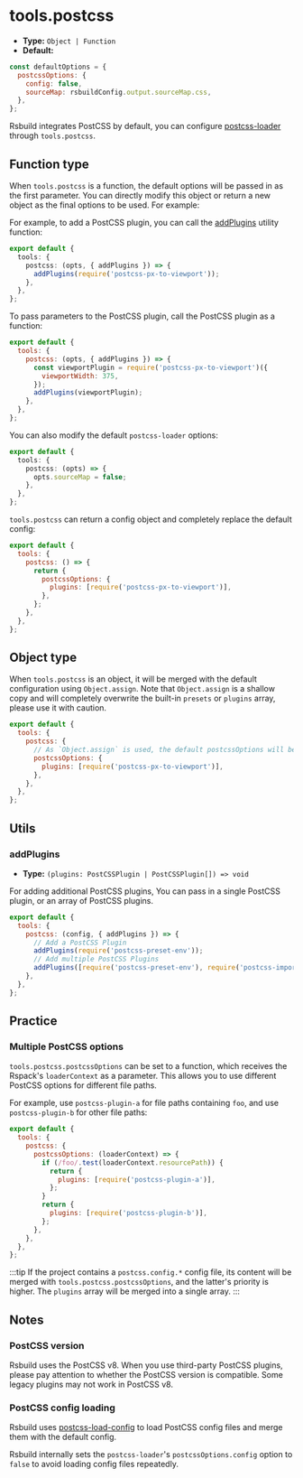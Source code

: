 # tools.postcss

- **Type:** `Object | Function`
- **Default:**

```js
const defaultOptions = {
  postcssOptions: {
    config: false,
    sourceMap: rsbuildConfig.output.sourceMap.css,
  },
};
```

Rsbuild integrates PostCSS by default, you can configure [postcss-loader](https://github.com/webpack-contrib/postcss-loader) through `tools.postcss`.

## Function type

When `tools.postcss` is a function, the default options will be passed in as the first parameter. You can directly modify this object or return a new object as the final options to be used. For example:

For example, to add a PostCSS plugin, you can call the [addPlugins](#addplugins) utility function:

```ts
export default {
  tools: {
    postcss: (opts, { addPlugins }) => {
      addPlugins(require('postcss-px-to-viewport'));
    },
  },
};
```

To pass parameters to the PostCSS plugin, call the PostCSS plugin as a function:

```js
export default {
  tools: {
    postcss: (opts, { addPlugins }) => {
      const viewportPlugin = require('postcss-px-to-viewport')({
        viewportWidth: 375,
      });
      addPlugins(viewportPlugin);
    },
  },
};
```

You can also modify the default `postcss-loader` options:

```ts
export default {
  tools: {
    postcss: (opts) => {
      opts.sourceMap = false;
    },
  },
};
```

`tools.postcss` can return a config object and completely replace the default config:

```js
export default {
  tools: {
    postcss: () => {
      return {
        postcssOptions: {
          plugins: [require('postcss-px-to-viewport')],
        },
      };
    },
  },
};
```

## Object type

When `tools.postcss` is an object, it will be merged with the default configuration using `Object.assign`. Note that `Object.assign` is a shallow copy and will completely overwrite the built-in `presets` or `plugins` array, please use it with caution.

```js
export default {
  tools: {
    postcss: {
      // As `Object.assign` is used, the default postcssOptions will be overwritten.
      postcssOptions: {
        plugins: [require('postcss-px-to-viewport')],
      },
    },
  },
};
```

## Utils

### addPlugins

- **Type:** `(plugins: PostCSSPlugin | PostCSSPlugin[]) => void`

For adding additional PostCSS plugins, You can pass in a single PostCSS plugin, or an array of PostCSS plugins.

```js
export default {
  tools: {
    postcss: (config, { addPlugins }) => {
      // Add a PostCSS Plugin
      addPlugins(require('postcss-preset-env'));
      // Add multiple PostCSS Plugins
      addPlugins([require('postcss-preset-env'), require('postcss-import')]);
    },
  },
};
```

## Practice

### Multiple PostCSS options

`tools.postcss.postcssOptions` can be set to a function, which receives the Rspack's `loaderContext` as a parameter. This allows you to use different PostCSS options for different file paths.

For example, use `postcss-plugin-a` for file paths containing `foo`, and use `postcss-plugin-b` for other file paths:

```js
export default {
  tools: {
    postcss: {
      postcssOptions: (loaderContext) => {
        if (/foo/.test(loaderContext.resourcePath)) {
          return {
            plugins: [require('postcss-plugin-a')],
          };
        }
        return {
          plugins: [require('postcss-plugin-b')],
        };
      },
    },
  },
};
```

:::tip
If the project contains a `postcss.config.*` config file, its content will be merged with `tools.postcss.postcssOptions`, and the latter's priority is higher. The `plugins` array will be merged into a single array.
:::

## Notes

### PostCSS version

Rsbuild uses the PostCSS v8. When you use third-party PostCSS plugins, please pay attention to whether the PostCSS version is compatible. Some legacy plugins may not work in PostCSS v8.

### PostCSS config loading

Rsbuild uses [postcss-load-config](https://github.com/postcss/postcss-load-config) to load PostCSS config files and merge them with the default config.

Rsbuild internally sets the `postcss-loader`'s `postcssOptions.config` option to `false` to avoid loading config files repeatedly.
